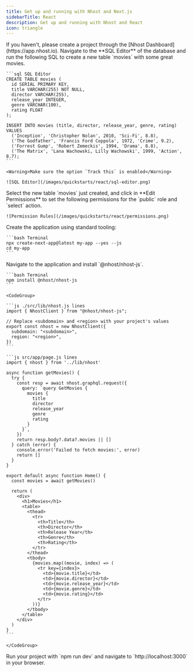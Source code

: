 ```yaml
---
title: Get up and running with Nhost and Next.js
sidebarTitle: React
description: Get up and running with Nhost and React
icon: triangle
---
```


<Steps>
  <Step title="Create Project">
    If you haven't, please create a project through the [Nhost Dashboard](https://app.nhost.io).
  </Step>

  <Step title="Setup Database">
    Navigate to the **SQL Editor** of the database and run the following SQL to create a new table `movies` with some great movies.

    ```sql SQL Editor
    CREATE TABLE movies (
      id SERIAL PRIMARY KEY,
      title VARCHAR(255) NOT NULL,
      director VARCHAR(255),
      release_year INTEGER,
      genre VARCHAR(100),
      rating FLOAT
    );

    INSERT INTO movies (title, director, release_year, genre, rating) VALUES
      ('Inception', 'Christopher Nolan', 2010, 'Sci-Fi', 8.8),
      ('The Godfather', 'Francis Ford Coppola', 1972, 'Crime', 9.2),
      ('Forrest Gump', 'Robert Zemeckis', 1994, 'Drama', 8.8),
      ('The Matrix', 'Lana Wachowski, Lilly Wachowski', 1999, 'Action', 8.7);
    ```

    <Warning>Make sure the option `Track this` is enabled</Warning>

    ![SQL Editor](/images/quickstarts/react/sql-editor.png)

  </Step>

  <Step title="Permissions">
    Select the new table `movies` just created, and click in **Edit Permissions** to set the following permissions for the `public` role and `select` action.

    ![Permission Rules](/images/quickstarts/react/permissions.png)

  </Step>

  <Step title="Setup the Application">
    Create the application using standard tooling:

    ```bash Terminal
    npx create-next-app@latest my-app --yes --js
    cd my-app
    ```

  </Step>

  <Step title="Install the Nhost package">
    Navigate to the application and install `@nhost/nhost-js`.

    ```bash Terminal
    npm install @nhost/nhost-js
    ```

  </Step>

  <Step title="Configure the Nhost client and fetch the list of movies">

    <CodeGroup>

    ```js ./src/lib/nhost.js lines
    import { NhostClient } from "@nhost/nhost-js";

    // Replace <subdomain> and <region> with your project's values
    export const nhost = new NhostClient({
      subdomain: "<subdomain>",
      region: "<region>",
    })
    ```

    ```js src/app/page.js lines
    import { nhost } from '../lib/nhost'

    async function getMovies() {
      try {
        const resp = await nhost.graphql.request({
          query: `query GetMovies {
            movies {
              title
              director
              release_year
              genre
              rating
            }
          }`,
        })
        return resp.body?.data?.movies || []
      } catch (error) {
        console.error('Failed to fetch movies:', error)
        return []
      }
    }

    export default async function Home() {
      const movies = await getMovies()

      return (
        <div>
          <h1>Movies</h1>
          <table>
            <thead>
              <tr>
                <th>Title</th>
                <th>Director</th>
                <th>Release Year</th>
                <th>Genre</th>
                <th>Rating</th>
              </tr>
            </thead>
            <tbody>
              {movies.map((movie, index) => (
                <tr key={index}>
                  <td>{movie.title}</td>
                  <td>{movie.director}</td>
                  <td>{movie.release_year}</td>
                  <td>{movie.genre}</td>
                  <td>{movie.rating}</td>
                </tr>
              ))}
            </tbody>
          </table>
        </div>
      )
    }
    ```

    </CodeGroup>
  </Step>

  <Step title="The end">
    Run your project with `npm run dev` and navigate to `http://localhost:3000` in your browser.
  </Step>

</Steps>

